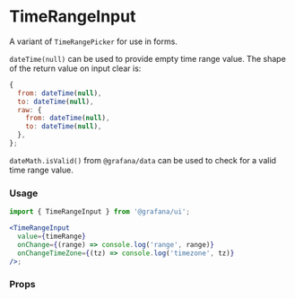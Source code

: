 
# TimeRangeInput

A variant of `TimeRangePicker` for use in forms.

`dateTime(null)` can be used to provide empty time range value. The shape of the return value on input clear is:

```javascript
{
  from: dateTime(null),
  to: dateTime(null),
  raw: {
    from: dateTime(null),
    to: dateTime(null),
  },
};
```

`dateMath.isValid()` from `@grafana/data` can be used to check for a valid time range value.

### Usage

```jsx
import { TimeRangeInput } from '@grafana/ui';

<TimeRangeInput
  value={timeRange}
  onChange={(range) => console.log('range', range)}
  onChangeTimeZone={(tz) => console.log('timezone', tz)}
/>;
```

### Props

<ArgTypes of={TimeRangeInput} />

